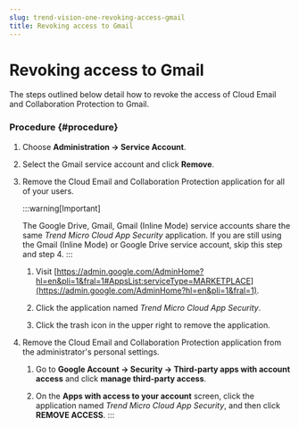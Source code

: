 ```yaml
---
slug: trend-vision-one-revoking-access-gmail
title: Revoking access to Gmail
---
```

# Revoking access to Gmail

The steps outlined below detail how to revoke the access of Cloud Email and Collaboration Protection to Gmail.

### Procedure {#procedure}

1.  Choose **Administration → Service Account**.

2.  Select the Gmail service account and click **Remove**.

3.  Remove the Cloud Email and Collaboration Protection application for all of your users.

    :::warning[Important]

    The Google Drive, Gmail, Gmail (Inline Mode) service accounts share the same *Trend Micro Cloud App Security* application. If you are still using the Gmail (Inline Mode) or Google Drive service account, skip this step and step 4.
    :::

    1.  Visit [https://admin.google.com/AdminHome?hl=en&pli=1&fral=1#AppsList:serviceType=MARKETPLACE](https://admin.google.com/AdminHome?hl=en&pli=1&fral=1).

    2.  Click the application named *Trend Micro Cloud App Security*.

    3.  Click the trash icon in the upper right to remove the application.

4.  Remove the Cloud Email and Collaboration Protection application from the administrator's personal settings.

    1.  Go to **Google Account → Security → Third-party apps with account access** and click **manage third-party access**.

    2.  On the **Apps with access to your account** screen, click the application named *Trend Micro Cloud App Security*, and then click **REMOVE ACCESS**.
:::
